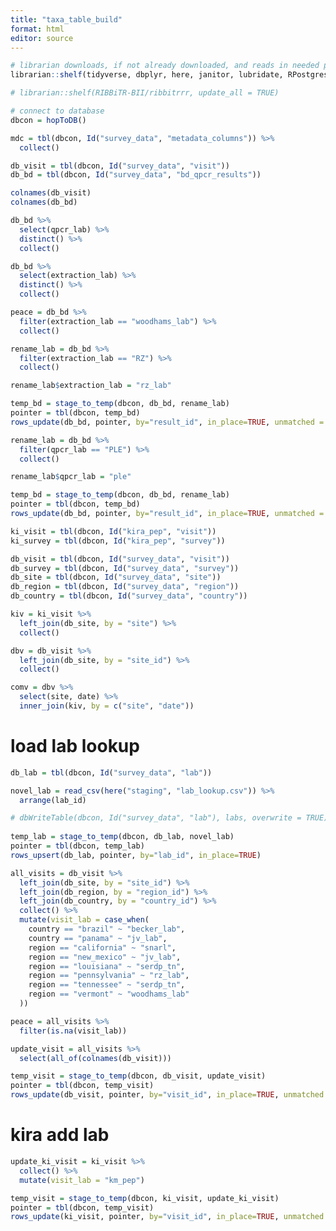 ```yaml
---
title: "taxa_table_build"
format: html
editor: source
---
```


```r

# librarian downloads, if not already downloaded, and reads in needed packages
librarian::shelf(tidyverse, dbplyr, here, janitor, lubridate, RPostgres, stringr, DBI, uuid, RIBBiTR-BII/ribbitrrr, EML, ropensci/bold, ropensci/taxize, EDIorg/taxonomyCleanr)

# librarian::shelf(RIBBiTR-BII/ribbitrrr, update_all = TRUE)

# connect to database
dbcon = hopToDB()
```

```r
mdc = tbl(dbcon, Id("survey_data", "metadata_columns")) %>%
  collect()

db_visit = tbl(dbcon, Id("survey_data", "visit"))
db_bd = tbl(dbcon, Id("survey_data", "bd_qpcr_results"))
```

```r
colnames(db_visit)
colnames(db_bd)

db_bd %>%
  select(qpcr_lab) %>%
  distinct() %>%
  collect()

db_bd %>%
  select(extraction_lab) %>%
  distinct() %>%
  collect()

peace = db_bd %>%
  filter(extraction_lab == "woodhams_lab") %>%
  collect()
```

```r
rename_lab = db_bd %>%
  filter(extraction_lab == "RZ") %>%
  collect()

rename_lab$extraction_lab = "rz_lab"

temp_bd = stage_to_temp(dbcon, db_bd, rename_lab)
pointer = tbl(dbcon, temp_bd)
rows_update(db_bd, pointer, by="result_id", in_place=TRUE, unmatched = "ignore")

```

```r
rename_lab = db_bd %>%
  filter(qpcr_lab == "PLE") %>%
  collect()

rename_lab$qpcr_lab = "ple"

temp_bd = stage_to_temp(dbcon, db_bd, rename_lab)
pointer = tbl(dbcon, temp_bd)
rows_update(db_bd, pointer, by="result_id", in_place=TRUE, unmatched = "ignore")

```

```r
ki_visit = tbl(dbcon, Id("kira_pep", "visit"))
ki_survey = tbl(dbcon, Id("kira_pep", "survey"))

db_visit = tbl(dbcon, Id("survey_data", "visit"))
db_survey = tbl(dbcon, Id("survey_data", "survey"))
db_site = tbl(dbcon, Id("survey_data", "site"))
db_region = tbl(dbcon, Id("survey_data", "region"))
db_country = tbl(dbcon, Id("survey_data", "country"))

kiv = ki_visit %>%
  left_join(db_site, by = "site") %>%
  collect()

dbv = db_visit %>%
  left_join(db_site, by = "site_id") %>%
  collect()

comv = dbv %>%
  select(site, date) %>%
  inner_join(kiv, by = c("site", "date"))

```

# load lab lookup
```r
db_lab = tbl(dbcon, Id("survey_data", "lab"))

novel_lab = read_csv(here("staging", "lab_lookup.csv")) %>%
  arrange(lab_id)

# dbWriteTable(dbcon, Id("survey_data", "lab"), labs, overwrite = TRUE)
 
temp_lab = stage_to_temp(dbcon, db_lab, novel_lab)
pointer = tbl(dbcon, temp_lab)
rows_upsert(db_lab, pointer, by="lab_id", in_place=TRUE)
```

```r
all_visits = db_visit %>%
  left_join(db_site, by = "site_id") %>%
  left_join(db_region, by = "region_id") %>%
  left_join(db_country, by = "country_id") %>%
  collect() %>%
  mutate(visit_lab = case_when(
    country == "brazil" ~ "becker_lab",
    country == "panama" ~ "jv_lab",
    region == "california" ~ "snarl",
    region == "new_mexico" ~ "jv_lab",
    region == "louisiana" ~ "serdp_tn",
    region == "pennsylvania" ~ "rz_lab",
    region == "tennessee" ~ "serdp_tn",
    region == "vermont" ~ "woodhams_lab"
  ))

peace = all_visits %>%
  filter(is.na(visit_lab))

update_visit = all_visits %>%
  select(all_of(colnames(db_visit)))

temp_visit = stage_to_temp(dbcon, db_visit, update_visit)
pointer = tbl(dbcon, temp_visit)
rows_update(db_visit, pointer, by="visit_id", in_place=TRUE, unmatched = "ignore")

```

# kira add lab
```r
update_ki_visit = ki_visit %>%
  collect() %>%
  mutate(visit_lab = "km_pep")

temp_visit = stage_to_temp(dbcon, ki_visit, update_ki_visit)
pointer = tbl(dbcon, temp_visit)
rows_update(ki_visit, pointer, by="visit_id", in_place=TRUE, unmatched = "ignore")

```